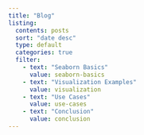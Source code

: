 ```yaml
---
title: "Blog"
listing:
  contents: posts
  sort: "date desc"
  type: default
  categories: true
  filter: 
    - text: "Seaborn Basics"
      value: seaborn-basics
    - text: "Visualization Examples"
      value: visualization
    - text: "Use Cases"
      value: use-cases
    - text: "Conclusion"
      value: conclusion
---
```

